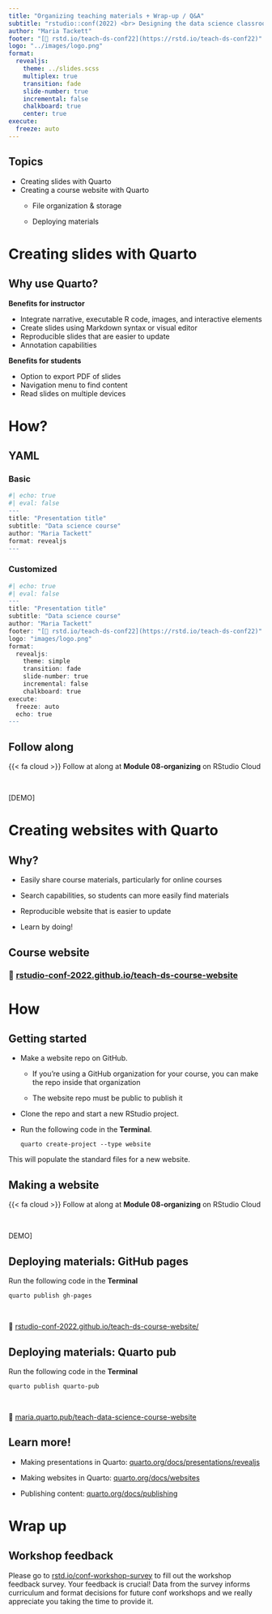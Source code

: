 ```yaml
---
title: "Organizing teaching materials + Wrap-up / Q&A"
subtitle: "rstudio::conf(2022) <br> Designing the data science classroom"
author: "Maria Tackett"
footer: "[🔗 rstd.io/teach-ds-conf22](https://rstd.io/teach-ds-conf22)"
logo: "../images/logo.png"
format: 
  revealjs:
    theme: ../slides.scss
    multiplex: true
    transition: fade
    slide-number: true
    incremental: false 
    chalkboard: true
    center: true
execute:
  freeze: auto
---
```


## Topics

-   Creating slides with Quarto
-   Creating a course website with Quarto
    -   File organization & storage

    -   Deploying materials

# Creating slides with Quarto

## Why use Quarto?

**Benefits for instructor**

-   Integrate narrative, executable R code, images, and interactive elements
-   Create slides using Markdown syntax or visual editor
-   Reproducible slides that are easier to update
-   Annotation capabilities

**Benefits for students**

-   Option to export PDF of slides
-   Navigation menu to find content
-   Read slides on multiple devices

# How?

## YAML

::: panel-tabset
### Basic

```r
#| echo: true
#| eval: false
---
title: "Presentation title"
subtitle: "Data science course"
author: "Maria Tackett"
format: revealjs
---
```

### Customized

```r
#| echo: true
#| eval: false
---
title: "Presentation title"
subtitle: "Data science course"
author: "Maria Tackett"
footer: "[🔗 rstd.io/teach-ds-conf22](https://rstd.io/teach-ds-conf22)"
logo: "images/logo.png"
format: 
  revealjs:
    theme: simple
    transition: fade
    slide-number: true
    incremental: false 
    chalkboard: true
execute:
  freeze: auto
  echo: true
---
```
:::

## Follow along

::: cloud
{{< fa cloud >}} Follow at along at **Module 08-organizing** on RStudio Cloud
:::

<br>

\[DEMO\]

# Creating websites with Quarto

## Why?

-   Easily share course materials, particularly for online courses

-   Search capabilities, so students can more easily find materials

-   Reproducible website that is easier to update

-   Learn by doing!

## Course website

### 🔗 [rstudio-conf-2022.github.io/teach-ds-course-website](https://rstudio-conf-2022.github.io/teach-ds-course-website)

# How

## Getting started

-   Make a website repo on GitHub.

    -   If you're using a GitHub organization for your course, you can make the repo inside that organization

    -   The website repo must be public to publish it

-   Clone the repo and start a new RStudio project.

-   Run the following code in the **Terminal**.

        quarto create-project --type website

This will populate the standard files for a new website.

## Making a website

::: cloud
{{< fa cloud >}} Follow at along at **Module 08-organizing** on RStudio Cloud
:::

<br>

DEMO\]

## Deploying materials: GitHub pages

Run the following code in the **Terminal**

    quarto publish gh-pages

<br>

🔗 [rstudio-conf-2022.github.io/teach-ds-course-website/](https://rstudio-conf-2022.github.io/teach-ds-course-website/)

## Deploying materials: Quarto pub

Run the following code in the **Terminal**

    quarto publish quarto-pub

<br>

🔗 [maria.quarto.pub/teach-data-science-course-website](https://maria.quarto.pub/teach-data-science-course-website/)

## 

## Learn more!

-   Making presentations in Quarto: [quarto.org/docs/presentations/revealjs](https://quarto.org/docs/presentations/revealjs/)

-   Making websites in Quarto: [quarto.org/docs/websites](https://quarto.org/docs/websites/)

-   Publishing content: [quarto.org/docs/publishing](https://quarto.org/docs/publishing/)

# Wrap up

## Workshop feedback

::: appex
Please go to [rstd.io/conf-workshop-survey](http://rstd.io/conf-workshop-survey) to fill out the workshop feedback survey. Your feedback is crucial! Data from the survey informs curriculum and format decisions for future conf workshops and we really appreciate you taking the time to provide it.
:::
